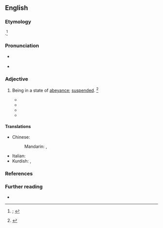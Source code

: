 ==English==
{{was wotd|2019|July|12}}

===Etymology===
{{back-form|en|abeyance}} {{suffix|en||ant}}.<ref>{{R:OED Online|pos=adj|id=270|date=December 2011|nodot=yes}}; {{R:Oxford Dictionaries Online}}</ref>

===Pronunciation===
* {{a|RP|US}} {{IPA|/əˈbeɪ(ə)nt/|lang=en}}
* {{hyphenation|abey|ant|lang=en}}

===Adjective===
{{en-adj}}

# Being in a state of [[abeyance]]; [[suspended#Adjective|suspended]]. {{defdate|from mid 19th c.}}<ref>{{R:SOED|edition=5th|volume=I|page=4}}</ref>
#: {{synonyms|en|dormant|inactive|latent|Thesaurus:inactive}}
#* {{quote-journal|author=|author2={{w|Richard Bligh}}, reporter|title=Slane Peerage Case|journal=New Reports of Cases Heard in the House of Lords, on Appeals and Writs of Error; and Decided during the Session 1836|location=London|publisher=Saunders and Benning, law booksellers, (successors to [[w:LexisNexis|J. Butterworth and Son]],){{nb...|43, Fleet Street.}}|year=1835|year_published=1838|volume=X|page=87|pageurl=https://books.google.com/books?id=NasvAAAAIAAJ&pg=PA87|oclc=857923669|passage=This statute, and that in favour of the heirs general before mentioned, would of themselves, it is submitted, establish that the barony of Slane, was neither a peerage in fee nor a palatine honor. Had it been the former, it would have become '''abeyant''' between the heirs general: had it been the latter, it would have been annihilated by the non-possession of the lands.|lang=en}}
#* {{quote-book|author=Chester A[rthur] Crocker|authorlink=Chester Crocker|author2=Fen Osler Hampson|authorlink2=Fen Osler Hampson|author3=Pamela R. Aall|chapter=Introduction: Mapping the Nettle Field|editors=Chester A. Crocker, Fen Osler Hampson, and Pamela Aall|title=Grasping the Nettle: Analyzing Cases of Intractable Conflict|location=Washington, D.C.|publisher=[[w:United States Institute of Peace|United States Institute of Peace Press]]|year=2005|page=11|pageurl=https://books.google.com/books?id=fshaG2v8O-YC&pg=PA11|isbn=978-1-929223-61-9|passage=In '''abeyant''' intractable conflicts violence is suspended, or "frozen" (i.e., they have gone into remission), usually because a third party is willing and able to guarantee the terms of a negotiated cease-fire—a cease-fire that may also include the broad outlines of a political settlement.|lang=en}}
#* {{quote-book|author=William Nester|chapter=Total War|title=The Age of Lincoln and the Art of American Power, 1848–1876|location=Lincoln, Neb.|publisher=Potomac Books, {{w|University of Nebraska Press}}|year=2013|section=part 2 (Civil War, 1861–1865)|page=202|pageurl=https://books.google.com/books?id=za7WAgAAQBAJ&pg=PA202|isbn=978-1-61234-658-8|passage=So even where extraordinary circumstances render civilian courts '''abeyant''', the civilian law must be reintroduced as soon as the emergency ends.|lang=en}}
#* {{quote-book|author=Jonathan L. Howard|authorlink=Jonathan L. Howard|chapter=In which there is a Battle and Cabal Makes It Quick|title=Johannes Cabal: The Fear Institute|edition=1st American|location=New York, N.Y.|publisher={{w|Thomas Dunne Books}}|month=October|year=2013|page=200|pageurl=https://books.google.com/books?id=X7536f7oMk0C&pg=PA200|isbn=978-1-250-03752-7|passage=Having placed an '''abeyant''' death sentence on Corde's head, he turned his attention to Bose, who, for his part, looked vapid and without a shred of malice or machinatory instinct about him, a soft toy in the great department store of life.|lang=en}}

====Translations====
{{trans-top-also|being in a state of abeyance|suspended}}
* Chinese:
*: Mandarin: {{t|cmn|[[中止]][[的]]|tr=zhōngzhǐde}}, {{t|cmn|[[未定]][[的]]|tr=wèidìngde}}
{{trans-mid}}
* Italian: {{t|it|[[in]] [[sospeso]]}}
* Kurdish: {{t+|ku|gîrokirî}}, {{t+|ku|helweşandî}}
{{trans-bottom}}

===References===
<references />

===Further reading===
* {{pedia|abeyance}}